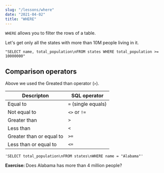 ```yaml
---
slug: "/lessons/where"
date: "2021-04-02"
title: "WHERE"
---
```



`WHERE` allows you to filter the rows of a table.

Let's get only all the states with more than 10M people living in it.

    "SELECT name, total_population\nFROM states WHERE total_population >= 10000000"

<SQLSection defaultValue={l2_q1} autoRun={false}></SQLSection>

## Comparison operators

Above we used the Greated than operator (`>`).

| Descripton               | SQL operator        |
| ------------------------ | ------------------- |
| Equal to                 | `=` (single equals) |
| Not equal to             | `<>` or `!=`        |
| Greater than             | `>`                 |
| Less than                | `<`                 |
| Greater than or equal to | `>=`                |
| Less than or equal to    | `<=`                |

    'SELECT total_population\nFROM states\nWHERE name = "Alabama"'

<ExerciseNote>
    <p>
        <b>Exercise: </b> Does Alabama has more than 4 million people?
    </p>
    <SQLSection solution={l2_q2}></SQLSection>
</ExerciseNote>
